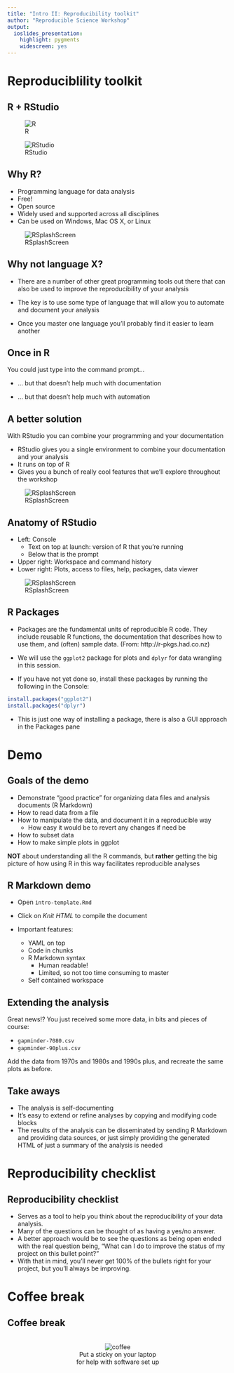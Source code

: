 ```yaml
---
title: "Intro II: Reproducibility toolkit"
author: "Reproducible Science Workshop"
output:
  ioslides_presentation:
    highlight: pygments
    widescreen: yes
---
```


# Reproduciblility toolkit

## R + RStudio

<div class="columns-2">
![R](img/Rlogo-1.png)

![RStudio](img/RStudio-Logo-Blue-Gradient.png)
</div>


## Why R?

<div class="columns-2">
- Programming language for data analysis
- Free!
- Open source
- Widely used and supported across all disciplines
- Can be used on Windows, Mac OS X, or Linux

![RSplashScreen](img/RSplashScreen.png)
</div>


## Why not language X?

- There are a number of other great programming tools out there that can also be 
used to improve the reproducibility of your analysis

- The key is to use some type of language that will allow you to automate and 
document your analysis

- Once you master one language you'll probably find it easier to learn another


## Once in R

You could just type into the command prompt...

- ... but that doesn't help much with documentation

- ... but that doesn't help much with automation


## A better solution

With RStudio you can combine your programming and your documentation

<div class="columns-2">
- RStudio gives you a single environment to combine your documentation and your
analysis
- It runs on top of R
- Gives you a bunch of really cool features that we'll explore throughout the
workshop

![RSplashScreen](img/RStudioSplash.png)
</div>

## Anatomy of RStudio

<div class="columns-2">
- Left: Console
    - Text on top at launch: version of R that you’re running
    - Below that is the prompt
- Upper right: Workspace and command history
- Lower right: Plots, access to files, help, packages, data viewer

![RSplashScreen](img/RStudioSplash.png)
</div>

## R Packages

- Packages are the fundamental units of reproducible R code. They include reusable R
functions, the documentation that describes how to use them, and (often) sample data.
(From: http://r-pkgs.had.co.nz)

- We will use the `ggplot2` package for plots and `dplyr` for data wrangling in this
session.

- If you have not yet done so, install these packages by running the following
in the Console:
```r
install.packages("ggplot2")
install.packages("dplyr")
```
    
- This is just one way of installing a package, there is also a GUI approach in 
the Packages pane

# Demo

## Goals of the demo

- Demonstrate "good practice" for organizing data files and analysis 
documents (R Markdown)
- How to read data from a file
- How to manipulate the data, and document it in a reproducible way
    - How easy it would be to revert any changes if need be
- How to subset data
- How to make simple plots in ggplot

**NOT** about understanding all the R commands, but **rather** getting the big 
picture of how using R in this way facilitates reproducible analyses

## R Markdown demo

- Open `intro-template.Rmd` 

- Click on *Knit HTML* to compile the document

- Important features:
    - YAML on top
    - Code in chunks
    - R Markdown syntax 
        - Human readable!
        - Limited, so not too time consuming to master
    - Self contained workspace
    
## Extending the analysis

Great news!? You just received some more data, in bits and pieces of course:

- `gapminder-7080.csv`
- `gapminder-90plus.csv`

Add the data from 1970s and 1980s and 1990s plus, and recreate the same
plots as before.

## Take aways

- The analysis is self-documenting
- It's easy to extend or refine analyses by copying and modifying code blocks
- The results of the analysis can be disseminated by sending R Markdown and 
providing data sources, or just simply providing the generated HTML of just 
a summary of the analysis is needed

# Reproducibility checklist

## Reproducibility checklist

- Serves as a tool to help you think about the reproducibility of your data 
analysis.
- Many of the questions can be thought of as having a yes/no answer.
- A better approach would be to see the questions as being open ended with 
the real question being, "What can I do to improve the status of my project 
on this bullet point?"
- With that in mind, you'll never get 100% of the bullets right for your project, 
but you'll always be improving.

# Coffee break

## Coffee break

<center>
<br>
![coffee](img/coffee_000000_264.png)
<br>
Put a sticky on your laptop <br>
for help with software set up
</center>
